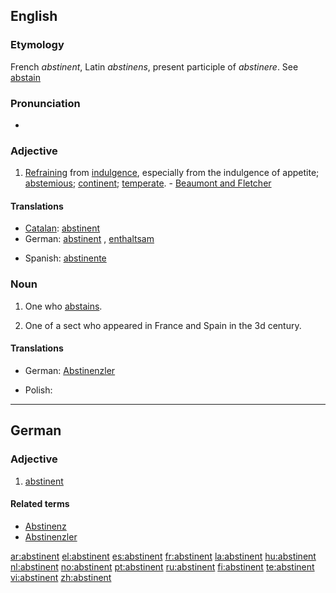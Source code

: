 ==English==

===Etymology===
French ''abstinent'', Latin ''abstinens'', present participle of ''abstinere''. See [[abstain]]

===Pronunciation===
*{{audio|en-us-abstinent.ogg|Audio (US)}}

===Adjective===
{{en-adj}}

# [[refraining|Refraining]] from [[indulgence]], especially from the indulgence of appetite; [[abstemious]]; [[continent]]; [[temperate]]. - [[Beaumont and Fletcher]]

====Translations====
{{trans-top|refraining from indulgence}}
*[[Catalan]]: [[abstinent#Catalan|abstinent]]
*German: [[abstinent#German|abstinent]] {{i|mostly when referring to alcohol/smoking}}, [[enthaltsam]] {{i|sexually abstinent/celibate}}
{{trans-mid}}
*Spanish: [[abstinente]]
{{trans-bottom}}

===Noun===
{{en-noun}}

# One who [[abstain]]s.
# {{context|ecclesiastical history}} One of a sect who appeared in France and Spain in the 3d century.

====Translations====
{{trans-top|one who abstains}}
*German: [[Abstinenzler]] {{m}} {{i|often pejorative}}
{{trans-mid}}
*Polish: {{t+|pl|abstynent}} {{m}} {{i|often associated with alcohol}}
{{trans-bottom}}

----

==German==

===Adjective===
{{infl|de|adjective}}

# [[abstinent#English|abstinent]]

====Related terms====
*[[Abstinenz]]
*[[Abstinenzler]]

[[ar:abstinent]]
[[el:abstinent]]
[[es:abstinent]]
[[fr:abstinent]]
[[la:abstinent]]
[[hu:abstinent]]
[[nl:abstinent]]
[[no:abstinent]]
[[pt:abstinent]]
[[ru:abstinent]]
[[fi:abstinent]]
[[te:abstinent]]
[[vi:abstinent]]
[[zh:abstinent]]